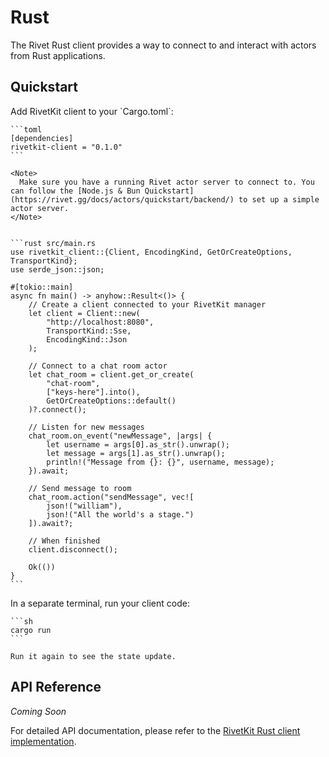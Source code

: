 

# Rust

The Rivet Rust client provides a way to connect to and interact with actors from Rust applications.

## Quickstart

<Steps>
  <Step title="Installation">
    Add RivetKit client to your `Cargo.toml`:
    
    ```toml
    [dependencies]
    rivetkit-client = "0.1.0"
    ```
  </Step>

  <Step title="Connect to your Actors">

    <Note>
      Make sure you have a running Rivet actor server to connect to. You can follow the [Node.js & Bun Quickstart](https://rivet.gg/docs/actors/quickstart/backend/) to set up a simple actor server.
    </Note>


    ```rust src/main.rs
    use rivetkit_client::{Client, EncodingKind, GetOrCreateOptions, TransportKind};
    use serde_json::json;

    #[tokio::main]
    async fn main() -> anyhow::Result<()> {
        // Create a client connected to your RivetKit manager
        let client = Client::new(
            "http://localhost:8080",
            TransportKind::Sse,
            EncodingKind::Json
        );

        // Connect to a chat room actor
        let chat_room = client.get_or_create(
            "chat-room",
            ["keys-here"].into(),
            GetOrCreateOptions::default()
        )?.connect();
        
        // Listen for new messages
        chat_room.on_event("newMessage", |args| {
            let username = args[0].as_str().unwrap();
            let message = args[1].as_str().unwrap();
            println!("Message from {}: {}", username, message);
        }).await;

        // Send message to room
        chat_room.action("sendMessage", vec![
            json!("william"),
            json!("All the world's a stage.")
        ]).await?;

        // When finished
        client.disconnect();

        Ok(())
    }
    ```
  </Step>

  <Step title="Run your client">
    In a separate terminal, run your client code:
    
    ```sh
    cargo run
    ```

    Run it again to see the state update.
  </Step>
</Steps>


## API Reference

_Coming Soon_

For detailed API documentation, please refer to the [RivetKit Rust client implementation](https://github.com/rivet-gg/rivetkit/blob/main/clients/rust).
